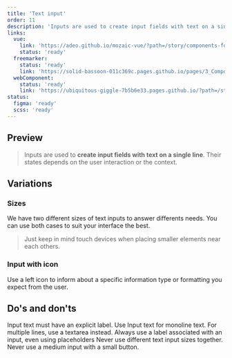 ```yaml
---
title: 'Text input'
order: 11
description: 'Inputs are used to create input fields with text on a single line. Their states depends on the user interaction or the context'
links:
  vue:
    link: 'https://adeo.github.io/mozaic-vue/?path=/story/components-form-mtextinput'
    status: 'ready'
  freemarker:
    status: 'ready'
    link: 'https://solid-bassoon-011c369c.pages.github.io/pages/3_Components/form/input/'
  webComponent:
    status: 'ready'
    link: 'https://ubiquitous-giggle-7b5b6e33.pages.github.io/?path=/story/components-textinput'
status:
  figma: 'ready'
  scss: 'ready'
---
```


## Preview

> Inputs are used to **create input fields with text on a single line**. Their states depends on the user interaction or the context.

<Preview path="input-default" nude />

## Variations

### Sizes

We have two different sizes of text inputs to answer differents needs. You can use both cases to suit your interface the best.

> Just keep in mind touch devices when placing smaller elements near each others.

<Preview path="input-sizes" nude />

### Input with icon

Use a left icon to inform about a specific information type or formatting you expect from the user.

<Preview path="left-icon-input" nude />

## Do's and don'ts

<HintItem>Input text must have an explicit label.</HintItem>
<HintItem>
  Use Input text for monoline text. For multiple lines, use a textarea instead.
</HintItem>
<HintItem>
  Always use a label associated with an input, even using placeholders
</HintItem>
<HintItem dont>Never use different text input sizes together.</HintItem>
<HintItem dont>Never use a medium input with a small button.</HintItem>
